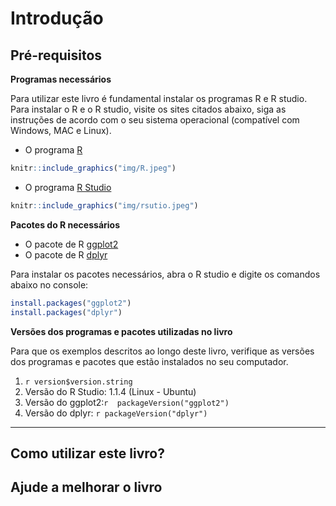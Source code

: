 # Introdução {#intro}

## Pré-requisitos

**Programas necessários**  

Para utilizar este livro é fundamental instalar os programas R e R studio.
Para instalar o R e o R studio, visite os sites citados abaixo, siga as instruções de acordo com o seu sistema operacional (compatível com Windows, MAC e Linux).

- O programa [R](https://www.r-project.org/)  

```r
knitr::include_graphics("img/R.jpeg")
```

- O programa [R Studio](https://www.rstudio.com/)  

```r
knitr::include_graphics("img/rsutio.jpeg")
```

\newpage

**Pacotes do R necessários**

- O pacote de R [ggplot2](https://ggplot2.tidyverse.org/)  
- O pacote de R [dplyr](https://dplyr.tidyverse.org/) 
  
Para instalar os pacotes necessários, abra o R studio e digite os comandos abaixo no console:

```r
install.packages("ggplot2")
install.packages("dplyr")
```

**Versões dos programas e pacotes utilizadas no livro**

Para que os exemplos descritos ao longo deste livro, verifique as versões dos programas e pacotes que estão instalados no seu computador.

1. `r version$version.string`  
2. Versão do R Studio: 1.1.4 (Linux - Ubuntu)
3. Versão do ggplot2:`r  packageVersion("ggplot2")`  
4. Versão do dplyr: `r packageVersion("dplyr")`

***

## Como utilizar este livro?

## Ajude a melhorar o livro



